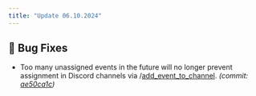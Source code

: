 ```yaml
---
title: "Update 06.10.2024"
---
```



<Releases server="2.13.1" serverNew frontend="1.12.0"/>

## 🐞 Bug Fixes

* Too many unassigned events in the future will no longer prevent assignment in Discord channels via /[add_event_to_channel](/en/integrations/discord/bot-commands/add-event-to-cannel). *(commit:* [*ae50ca1c*](https://github.com/Alf-Melmac/slotbotServer/commit/ae50ca1c77eed9699c19b54b560b1304d923835f)*)*
